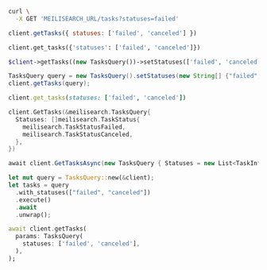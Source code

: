 <CodeGroup>

```bash cURL
curl \
  -X GET 'MEILISEARCH_URL/tasks?statuses=failed'
```

```javascript JS
client.getTasks({ statuses: ['failed', 'canceled'] })
```

```python Python
client.get_tasks({'statuses': ['failed', 'canceled']})
```

```php PHP
$client->getTasks((new TasksQuery())->setStatuses(['failed', 'canceled']));
```

```java Java
TasksQuery query = new TasksQuery().setStatuses(new String[] {"failed", "canceled"});
client.getTasks(query);
```

```ruby Ruby
client.get_tasks(statuses: ['failed', 'canceled'])
```

```go Go
client.GetTasks(&meilisearch.TasksQuery{
  Statuses: []meilisearch.TaskStatus{
    meilisearch.TaskStatusFailed,
    meilisearch.TaskStatusCanceled,
  },
})
```

```csharp C#
await client.GetTasksAsync(new TasksQuery { Statuses = new List<TaskInfoStatus> { TaskInfoStatus.Failed, TaskInfoStatus.Canceled } });
```

```rust Rust
let mut query = TasksQuery::new(&client);
let tasks = query
  .with_statuses(["failed", "canceled"])
  .execute()
  .await
  .unwrap();
```

```dart Dart
await client.getTasks(
  params: TasksQuery(
    statuses: ['failed', 'canceled'],
  ),
);
```
</CodeGroup>